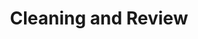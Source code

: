 ---
title: 'Cleaning and Review'
description: 'Learn how the Cleaning and Review works in ReDem'
icon: "broom-wide"
iconType: "regular"
---